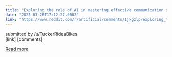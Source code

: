 ```yaml
---
title: "Exploring the role of AI in mastering effective communication strategies."
date: "2025-03-26T17:12:27.000Z"
link: "https://www.reddit.com/r/artificial/comments/1jkgzlp/exploring_the_role_of_ai_in_mastering_effective/"
---
```


submitted by    /u/TuckerRidesBikes  
 [link]   [comments]

[Read more](https://www.reddit.com/r/artificial/comments/1jkgzlp/exploring_the_role_of_ai_in_mastering_effective/)

